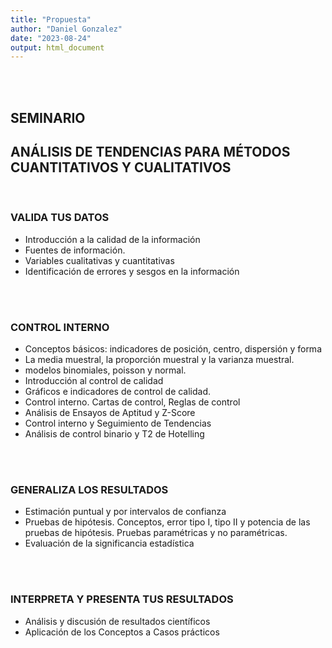 ```yaml
---
title: "Propuesta"
author: "Daniel Gonzalez"
date: "2023-08-24"
output: html_document
---
```


</br></br>

## **SEMINARIO** 
## **ANÁLISIS DE TENDENCIAS PARA MÉTODOS CUANTITATIVOS Y CUALITATIVOS**
 
 </br>
 
### **VALIDA TUS DATOS**

* Introducción a la calidad de la información
* Fuentes de información.
* Variables cualitativas y cuantitativas
* Identificación de errores y sesgos en la información
    
</br></br>

### **CONTROL INTERNO** 

* Conceptos básicos: indicadores de posición, centro, dispersión y forma
* La media muestral, la proporción muestral y la varianza muestral.
*  modelos binomiales, poisson y normal.  
* Introducción al control de calidad
* Gráficos e indicadores de control de calidad. 
* Control interno.  Cartas de control, Reglas de control 
* Análisis de Ensayos de Aptitud y Z-Score
* Control interno y Seguimiento de Tendencias
* Análisis de control binario y T2 de Hotelling
  
</br></br>

### **GENERALIZA LOS RESULTADOS**

* Estimación puntual y por intervalos de confianza
*  Pruebas de hipótesis. Conceptos, error tipo I, tipo II y potencia de las pruebas de hipótesis. Pruebas paramétricas y no paramétricas. 
* Evaluación de la significancia estadística

</br></br>

### **INTERPRETA Y PRESENTA TUS RESULTADOS**

* Análisis y discusión de resultados científicos
* Aplicación de los Conceptos a Casos prácticos

</br></br></br>

<!-- ## **Introducción** -->

<!-- El mundo actual está inmerso en una era de información y datos. La toma de decisiones informada se ha convertido en un pilar esencial en diversos campos, desde la investigación científica hasta la gestión empresarial. En este contexto, el análisis de tendencias utilizando métodos cuantitativos y cualitativos se ha vuelto fundamental para comprender patrones, identificar oportunidades y enfrentar desafíos. -->

<!-- El seminario "Análisis de Tendencias para Métodos Cuantitativos y Cualitativos" se presenta como una oportunidad para explorar en profundidad las herramientas y técnicas que permiten extraer información valiosa de los datos, tanto cuantitativos como cualitativos. A lo largo de este seminario, los participantes serán guiados a través de los procesos de validación de datos, control interno, generalización de resultados y la interpretación efectiva de los mismos. Cada módulo está diseñado para equipar a los asistentes con las habilidades necesarias para tomar decisiones basadas en evidencia sólida y llevar a cabo análisis significativos. -->

<!-- </br> -->

<!-- ### **Distribución en Sesiones de Dos Horas:** -->

<!-- </br> -->

<!-- #### **Día 1-2: Validación de Datos (6 horas)** -->
<!-- - Introducción a la calidad de la información (1 hora) -->
<!-- - Fuentes de información y su relevancia (1 hora) -->
<!-- - Diferenciación entre variables cualitativas y cuantitativas (1 hora) -->
<!-- - Identificación de errores y sesgos en la información (1 hora) -->
<!-- - Ejercicios prácticos de validación de datos (2 horas) -->

<!-- </br> -->

<!-- #### **Día 3-6: Control Interno (18 horas)** -->
<!-- - Conceptos básicos de estadísticas descriptivas (2 horas) -->
<!-- - Medidas de posición, centro, dispersión y forma (2 horas) -->
<!-- - Media muestral, proporción muestral y varianza muestral (2 horas) -->
<!-- - Modelos binomiales, Poisson y normal (2 horas) -->
<!-- - Introducción al control de calidad (1 hora) -->
<!-- - Gráficos e indicadores de control de calidad (2 horas) -->
<!-- - Cartas de control y Reglas de control (2 horas) -->
<!-- - Análisis de Ensayos de Aptitud y Z-Score (2 horas) -->
<!-- - Control interno y Seguimiento de Tendencias (2 horas) -->
<!-- - Análisis de control binario y T2 de Hotelling (3 horas) -->

<!-- </br> -->

<!-- #### **Día 7-9: Generalización de Resultados (14 horas)** -->
<!-- - Estimación puntual y por intervalos de confianza (3 horas) -->
<!-- - Pruebas de hipótesis: conceptos y tipos de errores (2 horas) -->
<!-- - Pruebas paramétricas y no paramétricas (2 horas) -->
<!-- - Evaluación de la significancia estadística (2 horas) -->
<!-- - Ejercicios y ejemplos de aplicaciones (5 horas) -->

<!-- </br> -->

<!-- #### **Día 10-11: Interpretación y Presentación de Resultados (6 horas)** -->
<!-- - Análisis y discusión de resultados científicos (3 horas) -->
<!-- - Aplicación de conceptos a casos prácticos (3 horas) -->

<!-- </br> -->

<!-- **Nota**: La distribución en sesiones es sugerida y puede ajustarse según las necesidades de los participantes y el ritmo de aprendizaje del grupo. Además, se recomienda incluir pausas cortas durante las sesiones para mantener la atención y la participación activa de los asistentes. -->



<!-- </br></br></br> -->


<!-- ## **Introducción a la Calidad de la Información:** -->
<!-- La calidad de la información se refiere a la exactitud, confiabilidad y pertinencia de los datos utilizados en un análisis o investigación. En el contexto de la medicina legal, la calidad de la información es esencial para garantizar resultados justos y precisos en los casos judiciales. Los datos deben ser recopilados, registrados y almacenados de manera adecuada, evitando errores de entrada y asegurando su integridad. Además, es fundamental considerar la procedencia de la información y su relevancia para el caso en cuestión. La identificación y corrección de datos inexactos o incompletos son pasos cruciales para garantizar la confiabilidad y la validez de los resultados. -->

<!-- </br> -->

<!-- ### **Fuentes de Información:** -->
<!-- Las fuentes de información en medicina legal pueden ser diversas, como registros médicos, informes forenses, testimonios de expertos, estudios científicos y más. La selección de fuentes confiables es esencial para evitar la introducción de información sesgada o incorrecta en un caso. Los participantes deben aprender a evaluar la credibilidad de las fuentes, considerando factores como la reputación del proveedor de información, el método de recopilación de datos y la relevancia para el caso. La habilidad para identificar y utilizar fuentes confiables contribuye a la solidez y la validez de las conclusiones médico-legales. -->

<!-- </br> -->

<!-- ### **Variables Cualitativas y Cuantitativas:** -->
<!-- Las variables cualitativas y cuantitativas son dos tipos diferentes de datos utilizados en análisis médico-legales. Las variables cualitativas describen características o cualidades que no pueden ser medidas numéricamente, como el tipo de lesión o la causa de un incidente. Por otro lado, las variables cuantitativas representan cantidades numéricas, como la edad de una persona o las mediciones biométricas. La elección de qué tipo de variable utilizar depende del contexto y el objetivo del análisis. Comprender la distinción entre estas dos categorías es fundamental para garantizar que los datos se analicen y presenten de manera adecuada. -->

<!-- </br> -->

<!-- ### **Identificación de Errores y Sesgos en la Información:** -->
<!-- Los errores y sesgos en la información pueden surgir debido a diversos factores, como errores humanos en la entrada de datos, problemas en la recolección de información o incluso sesgos inconscientes en la interpretación de los resultados. Identificar y corregir estos problemas es esencial para mantener la integridad de los análisis médico-legales. Los participantes deben aprender a examinar los datos en busca de patrones inusuales, valores atípicos y discrepancias, así como a considerar cómo los sesgos podrían afectar los resultados y las conclusiones. Minimizar estos errores y sesgos mejora la precisión y la validez de los hallazgos presentados en un caso judicial. -->


<!-- </br></br></br> -->

<!-- ## **Control Interno en Medicina Legal:** -->

<!-- </br> -->

<!-- ### **Conceptos Básicos de Estadísticas Descriptivas (2 horas):** -->
<!-- En esta sección, se introducirán conceptos fundamentales de estadísticas descriptivas que son esenciales para comprender y resumir datos en medicina legal. Los participantes aprenderán acerca de medidas como la media, la mediana y la moda, que ofrecen información sobre la tendencia central de un conjunto de datos. Además, se explorarán conceptos como la desviación estándar y el rango intercuartílico, que indican la dispersión o variabilidad de los datos. -->

<!-- </br> -->

<!-- ### **Medidas de Posición, Centro, Dispersión y Forma (2 horas):** -->
<!-- Este tema profundizará en las medidas de posición, como los percentiles y cuartiles, que ayudan a entender la distribución de los datos y a identificar valores atípicos. También se explorarán medidas de dispersión, como el rango y la varianza, que cuantifican cómo se extienden los datos alrededor de la media. Además, se abordará la simetría y asimetría en la distribución de datos. -->

<!-- </br> -->

<!-- ### **Media Muestral, Proporción Muestral y Varianza Muestral (2 horas):** -->
<!-- Los participantes aprenderán cómo calcular y aplicar la media muestral, que proporciona una estimación de la media poblacional basada en una muestra. La proporción muestral es esencial para estimar la proporción de ciertas características en una población. Además, se explorará la varianza muestral, que mide la variabilidad de los datos en relación con la media muestral. -->

<!-- </br> -->

<!-- ### **Modelos Binomiales, Poisson y Normal (2 horas):** -->
<!-- Se presentarán y explicarán los conceptos de tres modelos de distribución estadística comunes en medicina legal. El modelo binomial se aplica a situaciones con resultados dicotómicos, el modelo de Poisson se utiliza para eventos raros y el modelo normal (o gaussiano) describe muchas distribuciones en la naturaleza. Los participantes comprenderán cómo estos modelos se aplican en análisis de datos forenses y judiciales. -->

<!-- </br> -->

<!-- ### **Introducción al Control de Calidad (1 hora):** -->
<!-- Este tema brindará una introducción a los fundamentos del control de calidad en el contexto médico-legal. Se discutirán los objetivos y las ventajas del control de calidad, destacando su importancia en la obtención de resultados confiables y consistentes en análisis forenses. -->

<!-- </br> -->

<!-- ### **Gráficos e Indicadores de Control de Calidad (2 horas):** -->
<!-- Los participantes aprenderán a utilizar gráficos de control para monitorear la calidad de los procesos y detectar posibles desviaciones o problemas en la recolección y análisis de datos médico-legales. Se discutirán los tipos de gráficos más apropiados para diferentes tipos de datos y cómo interpretar los patrones y tendencias que aparecen en ellos. -->

<!-- </br> -->

<!-- ### **Cartas de Control y Reglas de Control (2 horas):** -->
<!-- Las cartas de control son herramientas visuales utilizadas para evaluar la estabilidad y el control de un proceso a lo largo del tiempo. Los asistentes aprenderán cómo construir y analizar estas cartas, y se familiarizarán con las reglas de control que permiten detectar señales de variabilidad anormal en los datos. -->

<!-- </br> -->

<!-- ### **Análisis de Ensayos de Aptitud y Z-Score (2 horas):** -->
<!-- En este tema, se explorará cómo realizar ensayos de aptitud para evaluar la competencia y la precisión de los métodos de medición en el contexto médico-legal. Se discutirá cómo calcular y aplicar el Z-Score, una medida que compara los resultados individuales con la media y la desviación estándar de una población de referencia. -->

<!-- </br> -->

<!-- ### **Control Interno y Seguimiento de Tendencias (2 horas):** -->
<!-- Los participantes aprenderán cómo el control interno de calidad puede ayudar a detectar tendencias a lo largo del tiempo y a evaluar si los resultados de las pruebas médicas están en línea con los estándares establecidos. Se discutirán las mejores prácticas para llevar a cabo un seguimiento continuo y asegurar resultados consistentes y confiables. -->

<!-- </br> -->

<!-- ### **Análisis de Control Binario y T2 de Hotelling (3 horas):** -->
<!-- En esta sección, se abordará el análisis de control binario, que se utiliza para evaluar la consistencia de pruebas cualitativas o dicotómicas en el tiempo. Además, se presentará el T2 de Hotelling, una técnica multivariante que permite comparar múltiples variables al mismo tiempo, lo que puede ser relevante en el análisis médico-legal para evaluar conjuntamente varios aspectos de un caso. -->

<!-- </br></br></br> -->

<!-- ## **Generalización de Resultados en Medicina Legal:** -->

<!-- </br> -->

<!-- ### **Estimación Puntual y por Intervalos de Confianza (3 horas):** -->
<!-- En esta sección, los participantes explorarán cómo estimar parámetros poblacionales desconocidos utilizando estadísticas muestrales. Se discutirá cómo calcular estimaciones puntuales, como la media y la proporción, y cómo interpretarlas. Además, se abordará la construcción de intervalos de confianza, que proporcionan un rango de valores dentro del cual es probable que se encuentre el parámetro poblacional. -->

<!-- </br> -->

<!-- ### **Pruebas de Hipótesis: Conceptos y Tipos de Errores (2 horas):** -->
<!-- Los conceptos de las pruebas de hipótesis se presentarán detalladamente. Los participantes entenderán cómo formular una hipótesis nula y una hipótesis alternativa, así como el proceso de realizar una prueba de hipótesis. Se discutirán los tipos de errores que pueden ocurrir: el error tipo I (rechazar incorrectamente una hipótesis nula verdadera) y el error tipo II (no rechazar una hipótesis nula falsa). -->

<!-- </br> -->

<!-- ### **Pruebas Paramétricas y No Paramétricas (2 horas):** -->
<!-- Se explorará la diferencia entre pruebas paramétricas y no paramétricas en el contexto médico-legal. Los participantes comprenderán cuándo es apropiado utilizar pruebas paramétricas, que asumen ciertas características de la población, y cuándo recurrir a pruebas no paramétricas, que son menos restrictivas en sus suposiciones. Ejemplos de pruebas en ambas categorías serán discutidos. -->

<!-- </br> -->

<!-- ### **Evaluación de la Significancia Estadística (2 horas):** -->
<!-- En esta sección, se profundizará en la evaluación de la significancia estadística de los resultados obtenidos en análisis médico-legales. Los participantes aprenderán a interpretar los valores p y a establecer criterios para determinar si un resultado es estadísticamente significativo. Se discutirán los conceptos de nivel de significancia y p-valor, y cómo se relacionan con la toma de decisiones. -->

<!-- </br> -->

<!-- ### **Ejercicios y Ejemplos de Aplicaciones (5 horas):** -->
<!-- En esta parte práctica del módulo, se presentarán ejercicios y casos de aplicación que permitirán a los participantes poner en práctica los conceptos aprendidos. Los ejemplos pueden incluir análisis de datos médicos reales, donde los asistentes deberán aplicar técnicas de estimación, pruebas de hipótesis y análisis de significancia. Esto fortalecerá su comprensión y habilidades para aplicar estas herramientas en situaciones médico-legales reales. -->



<!-- </br></br></br> -->

<!-- ## **Interpreta y Presenta tus Resultados en Medicina Legal:** -->

<!-- </br> -->

<!-- ### **Análisis y Discusión de Resultados Científicos:** -->
<!-- En esta sección, los participantes aprenderán cómo analizar y discutir los resultados obtenidos en análisis médico-legales de manera crítica y fundamentada. Se explorarán métodos para interpretar los hallazgos estadísticos y cómo relacionarlos con las preguntas planteadas en el caso. Los participantes adquirirán la habilidad de identificar patrones, tendencias y relaciones relevantes en los datos y de comunicar estos resultados de manera clara y objetiva. -->

<!-- </br> -->

<!-- ### **Aplicación de los Conceptos a Casos Prácticos:** -->
<!-- En esta parte del seminario, los conceptos aprendidos a lo largo del programa se aplicarán a casos prácticos específicos en el campo de la medicina legal. Los participantes trabajarán en grupos o de manera individual en escenarios reales o simulados, donde deberán utilizar las herramientas estadísticas y de análisis cualitativo aprendidas para abordar situaciones médico-legales complejas. Esto permitirá a los asistentes integrar sus conocimientos y habilidades en un contexto práctico y mejorar su capacidad para tomar decisiones informadas. -->

<!-- Esta última etapa del seminario es crucial para garantizar que los participantes puedan traducir los conceptos y métodos aprendidos en el programa en aplicaciones concretas en la medicina legal. El enfoque en la interpretación y presentación adecuada de los resultados asegura que los profesionales sean capaces de comunicar eficazmente sus análisis a colegas, abogados, jueces y otros actores relevantes en el sistema de justicia. -->

<!-- </br></br></br></br> -->

<!-- ## **Preguntas** -->

<!-- </br> -->

<!-- En el contexto del seminario "Análisis de Tendencias para Métodos Cuantitativos y Cualitativos en Medicina Legal", las siguientes preguntas podrían ser relevantes para los participantes, ya que les ayudarán a comprender mejor los conceptos y aplicaciones abordados en cada módulo: -->

<!-- </br></br> -->

<!-- #### **Unidad 1: Validación de Datos y Calidad de la Información:** -->

<!-- - ¿Cómo puedo identificar y corregir errores en los datos médicos y legales? -->
<!-- - ¿Cuál es la importancia de utilizar fuentes confiables en la medicina legal? -->
<!-- - ¿Cómo diferenciar entre variables cualitativas y cuantitativas en un caso médico-legal? -->
<!-- - ¿Cuáles son algunos ejemplos de sesgos que podrían afectar los resultados en la medicina legal? -->

<!-- </br></br> -->

<!-- #### **Unidad 2: Control Interno:** -->

<!-- - ¿Cuáles son los conceptos básicos que debemos entender sobre estadísticas descriptivas? -->
<!-- - ¿Cómo se utilizan las medidas de posición y dispersión en el análisis de datos médico-legales? -->
<!-- - ¿Qué significan la media muestral, proporción muestral y varianza muestral en el contexto de la medicina legal? -->
<!-- - ¿Cómo se aplican los modelos binomiales, Poisson y normal en casos forenses? -->
<!-- - ¿Cómo se establecen las cartas de control y qué reglas se utilizan para identificar problemas en el proceso de control? -->

<!-- </br></br> -->

<!-- #### **Unidad 3: Generalización de Resultados:** -->

<!-- - ¿Cómo se calculan las estimaciones puntuales y por intervalos de confianza? -->
<!-- - ¿Cuál es la diferencia entre el error tipo I y el error tipo II en pruebas de hipótesis? -->
<!-- - ¿En qué situaciones debería utilizar pruebas paramétricas y cuáles son las alternativas no paramétricas? -->
<!-- - ¿Cómo se evalúa la significancia estadística y qué importancia tiene en la medicina legal? -->
<!-- - ¿Puedes proporcionar ejemplos de cómo aplicar estos conceptos en casos prácticos reales? -->

<!-- </br></br> -->

<!-- #### **Unidad 4: Interpretación y Presentación de Resultados:** -->

<!-- - ¿Cómo puedo analizar y discutir los resultados científicos de manera efectiva? -->
<!-- - ¿Cuál es la importancia de relacionar los hallazgos con las preguntas planteadas en el caso? -->
<!-- - ¿Cómo se aplican los conceptos y métodos aprendidos en casos prácticos en medicina legal? -->
<!-- - ¿Cómo puedo comunicar de manera clara y objetiva los resultados de un análisis a diferentes audiencias, incluidos abogados y jueces? -->

<!-- </br></br> -->

<!-- Estas preguntas brindarán a los participantes la oportunidad de explorar a fondo los temas del seminario y profundizar en su comprensión de cómo aplicar los métodos cuantitativos y cualitativos en el campo de la medicina legal. -->



<!-- </br></br></br> -->